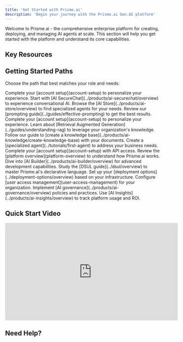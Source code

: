 ```yaml
---
title: 'Get Started with Prisme.ai'
description: 'Begin your journey with the Prisme.ai Gen.AI platform'
---
```


Welcome to Prisme.ai - the comprehensive enterprise platform for creating, deploying, and managing AI agents at scale. This section will help you get started with the platform and understand its core capabilities.

## Key Resources

<CardGroup cols={2}>
  <Card
    title="Introduction to Prisme.ai"
    icon="rocket"
    href="introduction"
    description="Learn about Prisme.ai's capabilities and how it can benefit your organization."
  />
  <Card
    title="What's New"
    icon="sparkles"
    href="whats-new"
    description="Discover the latest features and improvements in Prisme.ai."
  />
  <Card
    title="Platform Overview"
    icon="sitemap"
    href="platform-overview"
    description="Understand Prisme.ai's architecture and core concepts."
  />
  <Card
    title="First Steps Guide"
    icon="shoe-prints"
    href="first-steps"
    description="Follow this guide for your initial experience with the platform."
  />
  <Card
    title="Account Setup"
    icon="user-gear"
    href="account-setup"
    description="Set up your account and configure your environment."
  />
  <Card
    title="Platform Navigation"
    icon="compass"
    href="platform-navigation"
    description="Learn how to navigate the Prisme.ai interface."
  />
  <Card
    title="User Access Management"
    icon="users-gear"
    href="user-access-management"
    description="Configure and manage user access, roles, and permissions."
  />
  <Card
    title="Common Use Cases"
    icon="lightbulb"
    href="common-use-cases"
    description="Explore common applications and scenarios for Prisme.ai."
  />
</CardGroup>

## Getting Started Paths

Choose the path that best matches your role and needs:

<Tabs>
  <Tab title="End Users">
    <Steps>
      <Step title="Set up your account">
        Complete your [account setup](account-setup) to personalize your experience.
      </Step>
      <Step title="Explore AI SecureChat">
        Start with [AI SecureChat](../products/ai-securechat/overview) to experience conversational AI.
      </Step>
      <Step title="Discover the AI Store">
        Browse the [AI Store](../products/ai-store/overview) to find specialized agents for your needs.
      </Step>
      <Step title="Learn effective prompting">
        Review our [prompting guide](../guides/effective-prompting) to get the best results.
      </Step>
    </Steps>
  </Tab>
  
  <Tab title="Business Users">
    <Steps>
      <Step title="Set up your account">
        Complete your [account setup](account-setup) to personalize your experience.
      </Step>
      <Step title="Understand RAG capabilities">
        Learn about [Retrieval Augmented Generation](../guides/understanding-rag) to leverage your organization's knowledge.
      </Step>
      <Step title="Create your first knowledge base">
        Follow our guide to [create a knowledge base](../products/ai-knowledge/create-knowledge-base) with your documents.
      </Step>
      <Step title="Build your first agent">
        Create a [specialized agent](../tutorials/first-agent) to address your business needs.
      </Step>
    </Steps>
  </Tab>
  
  <Tab title="Developers">
    <Steps>
      <Step title="Set up your account">
        Complete your [account setup](account-setup) with API access.
      </Step>
      <Step title="Understand the platform architecture">
        Review the [platform overview](platform-overview) to understand how Prisme.ai works.
      </Step>
      <Step title="Explore AI Builder">
        Dive into [AI Builder](../products/ai-builder/overview) for advanced development capabilities.
      </Step>
      <Step title="Learn DSUL">
        Study the [DSUL guide](../dsul/overview) to master Prisme.ai's declarative language.
      </Step>
    </Steps>
  </Tab>
  
  <Tab title="Administrators">
    <Steps>
      <Step title="Configure the platform">
        Set up your [deployment options](../deployment-options/overview) based on your infrastructure.
      </Step>
      <Step title="Manage users and access">
        Configure [user access management](user-access-management) for your organization.
      </Step>
      <Step title="Set up governance">
        Implement [AI governance](../products/ai-governance/overview) policies and practices.
      </Step>
      <Step title="Monitor usage and performance">
        Use [AI Insights](../products/ai-insights/overview) to track platform usage and ROI.
      </Step>
    </Steps>
  </Tab>
</Tabs>

## Quick Start Video

<Frame>
  <iframe
    width="560"
    height="315"
    src="https://www.youtube.com/embed/example"
    title="Introduction to Prisme.ai"
    frameBorder="0"
    allow="accelerometer; autoplay; clipboard-write; encrypted-media; gyroscope; picture-in-picture"
    allowFullScreen
  ></iframe>
</Frame>

## Need Help?

<CardGroup cols={3}>
  <Card
    title="Documentation"
    icon="book"
    href="/"
    description="Browse our comprehensive documentation."
  />
  <Card
    title="Support"
    icon="headset"
    href="../support"
    description="Contact our support team for assistance."
  />
  <Card
    title="Community"
    icon="users"
    href="https://community.prisme.ai"
    description="Join our community forum to connect with other users."
  />
</CardGroup>
